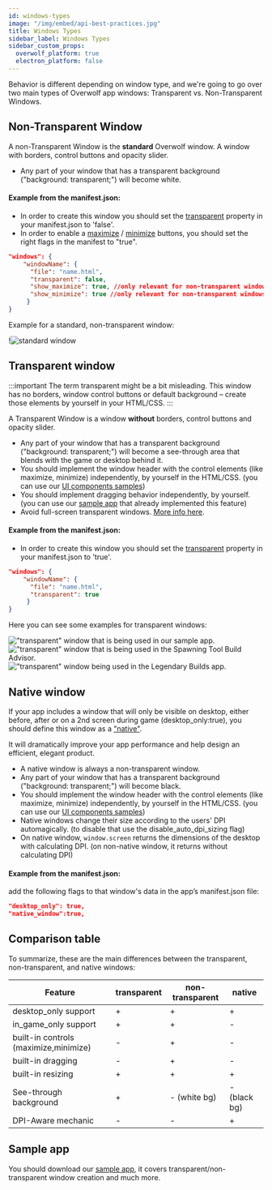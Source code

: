 ```yaml
---
id: windows-types
image: "/img/embed/api-best-practices.jpg"
title: Windows Types
sidebar_label: Windows Types
sidebar_custom_props:
  overwolf_platform: true
  electron_platform: false
---
```


Behavior is different depending on window type, and we're going to go over two main types of Overwolf app windows: Transparent vs. Non-Transparent Windows.

##  Non-Transparent Window

A non-Transparent Window is the **standard** Overwolf window. A window with borders, control buttons and opacity slider.  

 * Any part of your window that has a transparent background ("background: transparent;") will become white.
 
#### Example from the manifest.json:

* In order to create this window you should set the [transparent](/api/manifest#window-transparent) property in your manifest.json to 'false'.
* In order to enable a [maximize](/api/manifest#show_maximize) / [minimize](/api/manifest#windows-show_minimize) buttons, you should set the right flags in the manifest to "true".

```json
"windows": {
    "windowName": {
      "file": "name.html",
      "transparent": false,
      "show_maximize": true, //only relevant for non-transparent windows
      "show_minimize": true //only relevant for non-transparent windows
     }
}
```

Example for a standard, non-transparent window:

!![standard window](/assets/standard-window.png)

## Transparent window

:::important
The term transparent might be a bit misleading. This window has no borders, window control buttons or default background – create those elements by yourself in your HTML/CSS.
:::

A Transparent Window is a window **without** borders, control buttons and opacity slider.  

* Any part of your window that has a transparent background ("background: transparent;") will become a see-through area that blends with the game or desktop behind it.
* You should implement the window header with the control elements (like maximize, minimize) independently, by yourself in the HTML/CSS. (you can use our [UI components samples](/start/basic-app/ui-components))
* You should implement dragging behavior independently, by yourself. (you can use our [sample app](/start/basic-app/sample-app) that already implemented this feature)
* Avoid full-screen transparent windows. [More info here](windows-tips#avoid-full-screen-transparent-windows).

#### Example from the manifest.json:

* In order to create this window you should set the [transparent](/api/manifest#window-transparent) property in your manifest.json to 'true'.

```json
"windows": {
    "windowName": {
      "file": "name.html",
      "transparent": true
     }
}
```

Here you can see some examples for transparent windows:

<ImageSlider>
  <img src={require('/assets/transparent-window.png').default} alt='"transparent" window that is being used in our sample app.'/>
  <img src={require('/assets/transparent-overwolf-window-2.jpg').default} alt='"transparent" window that is being used in the Spawning Tool Build Advisor.' />
  <img src={require('/assets/transparent-overwolf-window-3.jpg').default} alt='"transparent" window being used in the Legendary Builds app.' />
</ImageSlider>

## Native window

If your app includes a window that will only be visible on desktop, either before, after or on a 2nd screen during game (desktop_only:true), you should define this window as a ["native"](/api/manifest#native_window).  

It will dramatically improve your app performance and help design an efficient, elegant product.

* A native window is always a non-transparent window.
* Any part of your window that has a transparent background ("background: transparent;") will become black.
* You should implement the window header with the control elements (like maximize, minimize) independently, by yourself in the HTML/CSS. (you can use our [UI components samples](/start/basic-app/ui-components))
* Native windows change their size according to the users' DPI automagically. (to disable that use the disable_auto_dpi_sizing flag)
* On native window, `window.screen` returns the dimensions of the desktop with calculating DPI. (on non-native window, it returns without calculating DPI)

#### Example from the manifest.json:

add the following flags to that window's data in the app’s manifest.json file:

```json
"desktop_only": true,
"native_window":true,
```

## Comparison table

To summarize, these are the main differences between the transparent, non-transparent, and native windows:

Feature                    | transparent              | non-transparent                | native                       |
-------------------------- | -------------------------| ------------------------------ |------------------------------|
desktop_only support       | +                        | +                              | +                            |
in_game_only support       | +                        | +                              | -                            |
built-in controls (maximize,minimize)         | -     | +                              | -                            |
built-in dragging          | -                        | +                              | -                            |
built-in resizing          | +                        | +                              | +                            |
See-through background     | +                        | - (white bg)                   | - (black bg)                 |
DPI-Aware mechanic         | -                        | -                              | +                            |
       
## Sample app

You should download our [sample app](/start/basic-app/sample-app), it covers transparent/non-transparent window creation and much more.
